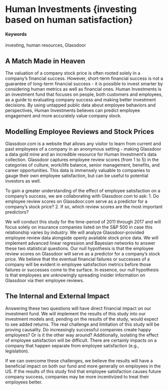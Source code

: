 
# Human Investments {investing based on human satisfaction}

#### Keywords

investing, human resources, Glassdoor

## A Match Made in Heaven

The valuation of a company stock price is often rooted solely in a company’s financial success. However, short-term financial success is not a guarantee of long-term financial success - it is possible to invest smarter by considering human metrics as well as financial ones. Human Investments is an investment fund that focuses on people, both customers and employees, as a guide to evaluating company success and making better investment decisions. By using untapped public data about employee behaviors and perspectives, Human Investments believes can predict employee engagement and more accurately value company stock. 

## Modelling Employee Reviews and Stock Prices

Glassdoor.com is a website that allows any visitor to learn from current and past employees of a company in an anonymous setting - making Glassdoor a data gold mine and an incredible resource for Human Investment's data collection. Glassdoor captures employee review scores (from 1 to 5) in the categories of culture, work/life balance, senior management, benefits, and career opportunities. This data is immensely valuable to companies to gauge their own employee satisfaction, but can be useful to potential investors as well.

To gain a greater understanding of the effect of employee satisfaction on a company’s success, we are collaborating with Glassdoor.com to ask: 
1.	Do employee review scores on Glassdoor.com serve as a predictor for a company’s stock price?
2.	If so, which review scores are the most important predictors?

We will conduct this study for the time-period of 2011 through 2017 and will focus solely on insurance companies listed on the S&P 500 in case this relationship varies by industry. We will analyze Glassdoor-provided employee review data alongside openly available stock price data. We will implement advanced linear regression and Bayesian networks to answer these two statistical questions. Our null hypothesis is that the employee review scores on Glassdoor will serve as a predictor for a company’s stock price. We believe that the eventual financial failures or successes of a company will be evident in employee satisfaction metrics before those failures or successes come to the surface. In essence, our null hypothesis is that employees are unknowingly spreading insider information on Glassdoor via their employee reviews.

## The Internal and External Impact

Answering these two questions will have direct financial impact on our investment fund. We will implement the results of this study into our investment models and, pending on the results of the study, would expect to see added returns.
The real challenge and limitation of this study will be proving causality. Do increasingly successful companies create happy employees? Or is it the other way around? Additionally, isolating the effect of employee satisfaction will be difficult. There are certainly impacts on a company that happen separate from employee satisfaction (e.g., legislation).

If we can overcome these challenges, we believe the results will have a beneficial impact on both our fund and more generally on employees in the US. If the results of this study find that employee satisfaction causes future company success, companies may be more incentivized to treat their employees better.
